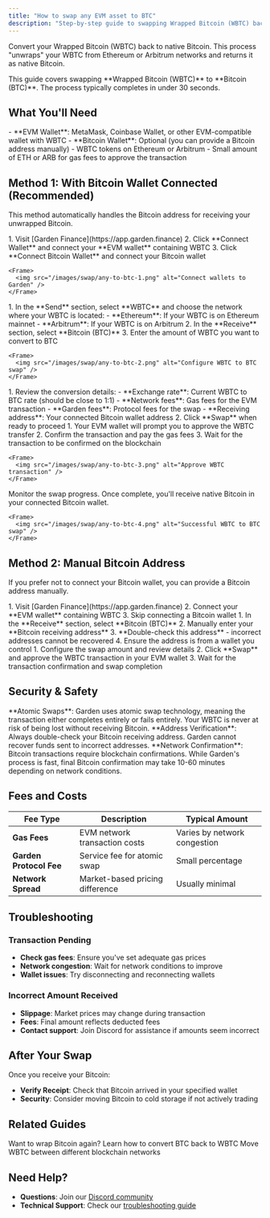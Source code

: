 ```yaml
---
title: "How to swap any EVM asset to BTC"
description: "Step-by-step guide to swapping Wrapped Bitcoin (WBTC) back to native Bitcoin using Garden Finance"
---
```


Convert your Wrapped Bitcoin (WBTC) back to native Bitcoin. This process "unwraps" your WBTC from Ethereum or Arbitrum networks and returns it as native Bitcoin.

<Info>
This guide covers swapping **Wrapped Bitcoin (WBTC)** to **Bitcoin (BTC)**. The process typically completes in under 30 seconds.
</Info>

## What You'll Need

<Steps>
  <Step title="Wallets">
    - **EVM Wallet**: MetaMask, Coinbase Wallet, or other EVM-compatible wallet with WBTC
    - **Bitcoin Wallet**: Optional (you can provide a Bitcoin address manually)
  </Step>
  <Step title="Assets">
    - WBTC tokens on Ethereum or Arbitrum
    - Small amount of ETH or ARB for gas fees to approve the transaction
  </Step>
</Steps>

## Method 1: With Bitcoin Wallet Connected (Recommended)

This method automatically handles the Bitcoin address for receiving your unwrapped Bitcoin.

<Steps>
  <Step title="Connect Both Wallets">
    1. Visit [Garden Finance](https://app.garden.finance)
    2. Click **Connect Wallet** and connect your **EVM wallet** containing WBTC
    3. Click **Connect Bitcoin Wallet** and connect your Bitcoin wallet

    <Frame>
      <img src="/images/swap/any-to-btc-1.png" alt="Connect wallets to Garden" />
    </Frame>
  </Step>

  <Step title="Configure Your Swap">
    1. In the **Send** section, select **WBTC** and choose the network where your WBTC is located:
       - **Ethereum**: If your WBTC is on Ethereum mainnet
       - **Arbitrum**: If your WBTC is on Arbitrum
    2. In the **Receive** section, select **Bitcoin (BTC)**
    3. Enter the amount of WBTC you want to convert to BTC

    <Frame>
      <img src="/images/swap/any-to-btc-2.png" alt="Configure WBTC to BTC swap" />
    </Frame>
  </Step>

  <Step title="Review Swap Details">
    1. Review the conversion details:
       - **Exchange rate**: Current WBTC to BTC rate (should be close to 1:1)
       - **Network fees**: Gas fees for the EVM transaction
       - **Garden fees**: Protocol fees for the swap
       - **Receiving address**: Your connected Bitcoin wallet address
    2. Click **Swap** when ready to proceed
  </Step>

  <Step title="Approve Transaction">
    1. Your EVM wallet will prompt you to approve the WBTC transfer
    2. Confirm the transaction and pay the gas fees
    3. Wait for the transaction to be confirmed on the blockchain

    <Frame>
      <img src="/images/swap/any-to-btc-3.png" alt="Approve WBTC transaction" />
    </Frame>
  </Step>

  <Step title="Receive Your Bitcoin">
    Monitor the swap progress. Once complete, you'll receive native Bitcoin in your connected Bitcoin wallet.

    <Frame>
      <img src="/images/swap/any-to-btc-4.png" alt="Successful WBTC to BTC swap" />
    </Frame>
  </Step>
</Steps>

## Method 2: Manual Bitcoin Address

If you prefer not to connect your Bitcoin wallet, you can provide a Bitcoin address manually.

<Steps>
  <Step title="Connect EVM Wallet Only">
    1. Visit [Garden Finance](https://app.garden.finance)
    2. Connect your **EVM wallet** containing WBTC
    3. Skip connecting a Bitcoin wallet
  </Step>

  <Step title="Provide Bitcoin Address">
    1. In the **Receive** section, select **Bitcoin (BTC)**
    2. Manually enter your **Bitcoin receiving address**
    3. **Double-check this address** - incorrect addresses cannot be recovered
    4. Ensure the address is from a wallet you control
  </Step>

  <Step title="Complete the Swap">
    1. Configure the swap amount and review details
    2. Click **Swap** and approve the WBTC transaction in your EVM wallet
    3. Wait for the transaction confirmation and swap completion
  </Step>
</Steps>

## Security & Safety

<Info>
**Atomic Swaps**: Garden uses atomic swap technology, meaning the transaction either completes entirely or fails entirely. Your WBTC is never at risk of being lost without receiving Bitcoin.
</Info>

<Warning>
**Address Verification**: Always double-check your Bitcoin receiving address. Garden cannot recover funds sent to incorrect addresses.
</Warning>

<Note>
**Network Confirmation**: Bitcoin transactions require blockchain confirmations. While Garden's process is fast, final Bitcoin confirmation may take 10-60 minutes depending on network conditions.
</Note>

## Fees and Costs

| Fee Type | Description | Typical Amount |
|----------|-------------|----------------|
| **Gas Fees** | EVM network transaction costs | Varies by network congestion |
| **Garden Protocol Fee** | Service fee for atomic swap | Small percentage |
| **Network Spread** | Market-based pricing difference | Usually minimal |

## Troubleshooting

### Transaction Pending
- **Check gas fees**: Ensure you've set adequate gas prices
- **Network congestion**: Wait for network conditions to improve
- **Wallet issues**: Try disconnecting and reconnecting wallets

### Incorrect Amount Received
- **Slippage**: Market prices may change during transaction
- **Fees**: Final amount reflects deducted fees
- **Contact support**: Join Discord for assistance if amounts seem incorrect

## After Your Swap

Once you receive your Bitcoin:

- **Verify Receipt**: Check that Bitcoin arrived in your specified wallet
- **Security**: Consider moving Bitcoin to cold storage if not actively trading

## Related Guides

<CardGroup cols={2}>
  <Card title="BTC to WBTC" icon="bitcoin" href="/home/resources/guides/swap/btc-wbtc">
    Want to wrap Bitcoin again? Learn how to convert BTC back to WBTC
  </Card>
  <Card title="Cross-Chain WBTC" icon="network-wired" href="/home/resources/guides/swap/wbtc-wbtc">
    Move WBTC between different blockchain networks
  </Card>
</CardGroup>

## Need Help?

- **Questions**: Join our [Discord community](https://discord.gg/B7RczEFuJ5)
- **Technical Support**: Check our [troubleshooting guide](/developers/troubleshooting)